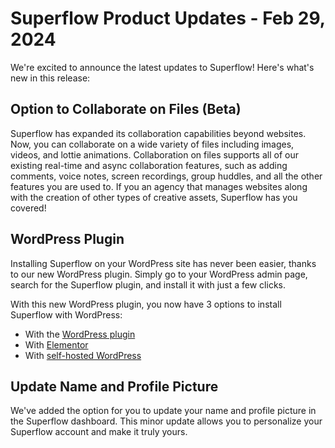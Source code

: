 # Superflow Product Updates - Feb 29, 2024

We're excited to announce the latest updates to Superflow! Here's what's new in this release:


## Option to Collaborate on Files (Beta)
Superflow has expanded its collaboration capabilities beyond websites. Now, you can collaborate on a wide variety of files including images, videos, and lottie animations. Collaboration on files supports all of our existing real-time and async collaboration features, such as adding comments, voice notes, screen recordings, group huddles, and all the other features you are used to. If you an agency that manages websites along with the creation of other types of creative assets, Superflow has you covered!

## WordPress Plugin
Installing Superflow on your WordPress site has never been easier, thanks to our new WordPress plugin. Simply go to your WordPress admin page, search for the Superflow plugin, and install it with just a few clicks.

With this new WordPress plugin, you now have 3 options to install Superflow with WordPress:
- With the [WordPress plugin](/no-code-platforms/wordpress/setup)
- With [Elementor](/no-code-platforms/elementor/setup)
- With [self-hosted WordPress](/no-code-platforms/wordpress-plugin/setup)

## Update Name and Profile Picture
We've added the option for you to update your name and profile picture in the Superflow dashboard. This minor update allows you to personalize your Superflow account and make it truly yours.


